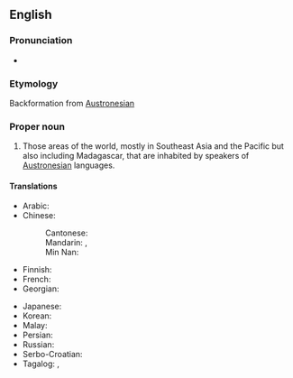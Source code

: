 ==English==

===Pronunciation===
* {{IPA|/ˌɔːs.tɹoʊˈniː.ʒə/|lang=en}}

===Etymology===
Backformation from [[Austronesian]]

===Proper noun===
{{en-proper noun}}

# Those areas of the world, mostly in Southeast Asia and the Pacific but also including Madagascar, that are inhabited by speakers of [[Austronesian]] languages.

====Translations====
{{trans-top|group of islands}}
* Arabic: {{t|ar|أسترونيزيا|tr=Astrwnizia}}
* Chinese:
*: Cantonese: {{t|yue|南島|tr=naam4 dou2}}
*: Mandarin: {{t+|cmn|南島|tr=Nándǎo}}, {{t+|cmn|南岛|tr=Nándǎo}}
*: Min Nan: {{t|nan|南島|tr=Lâm-tó}}
* Finnish: {{t|fi|Austronesia}}
* French: {{t+|fr|Austronésie}}
* Georgian: {{t|ka|ავსტრონეზია|tr=Avst’ronezia}}
{{trans-mid}}
* Japanese: {{t|ja|オーストロネシア}}
* Korean: {{t|ko|오스트로네시아}}
* Malay: {{t|ms|Austronesia}}
* Persian: {{t|fa|آسترونزی}}
* Russian: {{t+|ru|Австронезия}}
* Serbo-Croatian: {{t|sh|Аустронезија|f|tr=Austronezija}}
* Tagalog: {{t|tl|Awstronesya}}, {{t|tl|Austronesya}}
{{trans-bottom}}